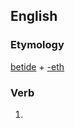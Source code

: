 ==English==

===Etymology===
[[betide]] + [[-eth]]

===Verb===
{{head|en|verb form}}

# {{en-archaic third-person singular of|betide}}